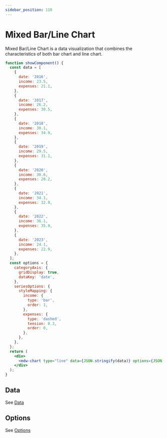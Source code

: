 ```yaml
---
sidebar_position: 110
---
```


# Mixed Bar/Line Chart

Mixed Bar/Line Chart is a data visualization that combines the characteristics of both bar chart and line chart.

```jsx live
function showComponent() {
  const data = [
    {
      date: '2016',
      income: 23.5,
      expenses: 21.1,
    },
    {
      date: '2017',
      income: 26.2,
      expenses: 30.5,
    },
    {
      date: '2018',
      income: 30.1,
      expenses: 34.9,
    },
    {
      date: '2019',
      income: 29.5,
      expenses: 31.1,
    },
    {
      date: '2020',
      income: 30.6,
      expenses: 28.2,
    },
    {
      date: '2021',
      income: 34.1,
      expenses: 32.9,
    },
    {
      date: '2022',
      income: 36.1,
      expenses: 35.9,
    },
    {
      date: '2023',
      income: 24.1,
      expenses: 22.9,
    },
  ];
  const options = {
    categoryAxis: {
      gridDisplay: true,
      dataKey: 'date',
    },
    seriesOptions: {
      styleMapping: {
        income: {
          type: 'bar',
          order: 1,
        },
        expenses: {
          type: 'dashed',
          tension: 0.3,
          order: 0,
        },
      },
    },
  };
  return (
    <div>
      <mdw-chart type="line" data={JSON.stringify(data)} options={JSON.stringify(options)}></mdw-chart>
    </div>
  );
}
```

## Data

See [Data](./bar#data)

## Options

See [Options](./bar#options)

